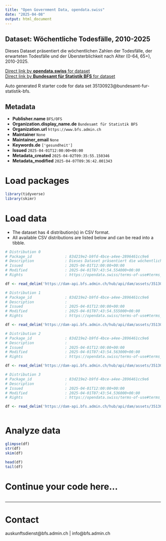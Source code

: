 ```yaml
---
title: "Open Government Data, opendata.swiss"
date: "2025-04-08"
output: html_document
---
```


## Dataset: Wöchentliche Todesfälle, 2010-2025

Dieses Dataset präsentiert die wöchentlichen Zahlen der Todesfälle, der erwarteten Todesfälle und der Übersterblichkeit nach Alter (0-64, 65+), 2010-2025.

[Direct link by **opendata.swiss** for dataset](https://opendata.swiss/de/dataset/wochentliche-todesfalle-2010-20251)<br>
[Direct link by **Bundesamt für Statistik BFS** for dataset](https://www.bfs.admin.ch/asset/de/ts-d-14.03.04.03-wr)

Auto generated R starter code for data set 35130923@bundesamt-fur-statistik-bfs.

## Metadata

- **Publisher.name** `BFS/OFS`
- **Organization.display_name.de** `Bundesamt für Statistik BFS`
- **Organization.url** `https://www.bfs.admin.ch`
- **Maintainer** `None`
- **Maintainer_email** `None`
- **Keywords.de** `['gesundheit']`
- **Issued** `2025-04-01T12:00:00+00:00`
- **Metadata_created** `2025-04-02T09:35:55.150346`
- **Metadata_modified** `2025-04-07T09:36:42.001343`


# Load packages

```r

library(tidyverse)
library(skimr)

```

# Load data

-   The dataset has 4 distribution(s) in CSV format.
-   All available CSV distributions are listed below and can be read into a tibble.

```r

# Distribution 0
# Package_id               : 83d219e2-b9fd-4bce-a4ee-2896461cc9e6
# Description              : Dieses Dataset präsentiert die wöchentlichen Zahlen der Todesfälle, der erwarteten Todesfälle und der Übersterblichkeit nach Alter (0-64, 65+), 2010-2025.
# Issued                   : 2025-04-01T12:00:00+00:00
# Modified                 : 2025-04-01T07:43:54.554000+00:00
# Rights                   : https://opendata.swiss/terms-of-use#terms_by_ask

df <- read_delim('https://dam-api.bfs.admin.ch/hub/api/dam/assets/35130950/master')

# Distribution 1
# Package_id               : 83d219e2-b9fd-4bce-a4ee-2896461cc9e6
# Description              : 
# Issued                   : 2025-04-01T12:00:00+00:00
# Modified                 : 2025-04-01T07:43:54.555000+00:00
# Rights                   : https://opendata.swiss/terms-of-use#terms_by_ask

df <- read_delim('https://dam-api.bfs.admin.ch/hub/api/dam/assets/35130934/master')

# Distribution 2
# Package_id               : 83d219e2-b9fd-4bce-a4ee-2896461cc9e6
# Description              : 
# Issued                   : 2025-04-01T12:00:00+00:00
# Modified                 : 2025-04-01T07:43:54.563000+00:00
# Rights                   : https://opendata.swiss/terms-of-use#terms_by_ask

df <- read_delim('https://dam-api.bfs.admin.ch/hub/api/dam/assets/35130947/master')

# Distribution 3
# Package_id               : 83d219e2-b9fd-4bce-a4ee-2896461cc9e6
# Description              : 
# Issued                   : 2025-04-01T12:00:00+00:00
# Modified                 : 2025-04-01T07:43:54.536000+00:00
# Rights                   : https://opendata.swiss/terms-of-use#terms_by_ask

df <- read_delim('https://dam-api.bfs.admin.ch/hub/api/dam/assets/35130941/master')



```

# Analyze data

```r

glimpse(df)
str(df)
skim(df)

head(df)
tail(df)

```

# Continue your code here...

```r

```

------------------------------------------------------------------------

# Contact

auskunftsdienst@bfs.admin.ch | info@bfs.admin.ch
